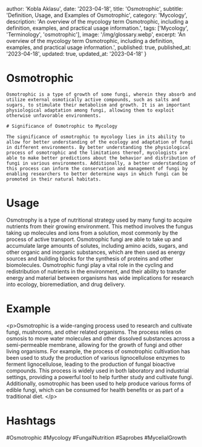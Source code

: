
  author: 'Kobla Aklasu',
  date: '2023-04-18',
  title: 'Osmotrophic',
  subtitle: 'Definition, Usage, and Examples of Osmotrophic',
  category: 'Mycology',
  description: 'An overview of the mycology term Osmotrophic, including a definition, examples, and practical usage information.',
  tags: ['Mycology', 'Terminology', 'osmotrophic'],
  image: '/img/glossary.webp',
  excerpt: 'An overview of the mycology term Osmotrophic, including a definition, examples, and practical usage information.',
  published: true,
  published_at: '2023-04-18',
  updated: true,
  updated_at: '2023-04-18'
}




# Osmotrophic
    
    Osmotrophic is a type of growth of some fungi, wherein they absorb and utilize external osmotically active compounds, such as salts and sugars, to stimulate their metabolism and growth. It is an important physiological adaptation among fungi, allowing them to exploit otherwise unfavorable environments.
    
    # Significance of Osmotrophic to Mycology
    
    The significance of osmotrophic to mycology lies in its ability to allow for better understanding of the ecology and adaptation of fungi in different environments. By better understanding the physiological process of osmotrophic and the limitations thereof, mycologists are able to make better predictions about the behavior and distribution of fungi in various environments. Additionally, a better understanding of this process can inform the conservation and management of fungi by enabling researchers to better determine ways in which fungi can be promoted in their natural habitats.

# Usage

Osmotrophy is a type of nutritional strategy used by many fungi to acquire nutrients from their growing environment. This method involves the fungus taking up molecules and ions from a solution, most commonly by the process of active transport. Osmotrophic fungi are able to take up and accumulate large amounts of solutes, including amino acids, sugars, and other organic and inorganic substances, which are then used as energy sources and building blocks for the synthesis of proteins and other biomolecules. Osmotrophic fungi play a vital role in the cycling and redistribution of nutrients in the environment, and their ability to transfer energy and material between organisms has wide implications for research into ecology, bioremediation, and drug delivery.

# Example

&lt;p&gt;Osmotrophic is a wide-ranging process used to research and cultivate fungi, mushrooms, and other related organisms. The process relies on osmosis to move water molecules and other dissolved substances across a semi-permeable membrane, allowing for the growth of fungi and other living organisms. For example, the process of osmotrophic cultivation has been used to study the production of various lignocellulose enzymes to ferment lignocellulose, leading to the production of fungal bioactive compounds. This process is widely used in both laboratory and industrial settings, providing a powerful tool to help further study and cultivate fungi. Additionally, osmotrophic has been used to help produce various forms of edible fungi, which can be consumed for health benefits or as part of a traditional diet. &lt;/p&gt;

# Hashtags

#Osmotrophic #Mycology #FungalNutrition #Saprobes #MycelialGrowth

